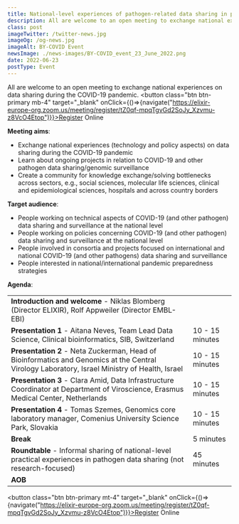 ```yaml
---
title: National-level experiences of pathogen-related data sharing in pandemic times and beyond
description: All are welcome to an open meeting to exchange national experiences on data sharing during the COVID-19 pandemic.
class: post
imageTwitter: /twitter-news.jpg
imageOg: /og-news.jpg
imageAlt: BY-COVID Event
newsImage: ./news-images/BY-COVID_event_23_June_2022.png
date: 2022-06-23
postType: Event
---
```



All are welcome to an open meeting to exchange national experiences on data sharing during the COVID-19 pandemic.
<button class="btn btn-primary mb-4" target="_blank" onClick={()=>{navigate("https://elixir-europe-org.zoom.us/meeting/register/tZ0qf-mpqTgvGd2SoJy_Xzvmu-z8VcO4Etop")}}>Register Online</button>


**Meeting aims**:

* Exchange national experiences (technology and policy aspects) on data sharing during the COVID-19 pandemic
* Learn about ongoing projects in relation to COVID-19 and other pathogen data sharing/genomic surveillance 
* Create a community for knowledge exchange/solving bottlenecks across sectors, e.g., social sciences, molecular life sciences, clinical and epidemiological sciences, hospitals and across country borders


**Target audience**:
* People working on technical aspects of COVID-19 (and other pathogen) data sharing and surveillance at the national level
* People working on policies concerning COVID-19 (and other pathogen) data sharing and surveillance at the national level
* People involved in consortia and projects focused on international and national COVID-19 (and other pathogens) data sharing and surveillance 
* People interested in national/international pandemic preparedness strategies


**Agenda**:

<Table striped bordered>
  <tbody>
    <tr>
      <td><strong>Introduction and welcome</strong> -  Niklas Blomberg (Director ELIXIR), Rolf Appweiler (Director EMBL-EBI)</td>
      <td></td>
    </tr>
    <tr>
      <td><strong>Presentation 1</strong> - Aitana Neves, Team Lead Data Science, Clinical bioinformatics, SIB, Switzerland</td>
      <td>10 - 15 minutes</td>
    </tr>
    <tr>
      <td><strong>Presentation 2</strong> - Neta Zuckerman, Head of Bioinformatics and Genomics at the Central Virology Laboratory, Israel Ministry of Health, Israel</td>
      <td>10 - 15 minutes</td>
    </tr>
    <tr>
      <td><strong>Presentation 3</strong> - Clara Amid, Data Infrastructure Coordinator at Department of Viroscience, Erasmus Medical Center, Netherlands</td>
      <td>10 - 15 minutes</td>
    </tr>
    <tr>
      <td><strong>Presentation 4</strong> -  Tomas Szemes, Genomics core laboratory manager, Comenius University Science Park, Slovakia</td>
      <td>10 - 15 minutes</td>
    </tr>
    <tr>
      <td><strong>Break</strong></td>
      <td>5 minutes</td>
    </tr>
    <tr>
      <td><strong>Roundtable</strong> - Informal sharing of national-level practical experiences in pathogen data sharing (not research-focused)</td>
      <td>45 minutes</td>
    </tr>
    <tr>
      <td><strong>AOB</strong></td>
      <td></td>
    </tr>
  </tbody>
</Table>


<button class="btn btn-primary mt-4" target="_blank" onClick={()=>{navigate("https://elixir-europe-org.zoom.us/meeting/register/tZ0qf-mpqTgvGd2SoJy_Xzvmu-z8VcO4Etop")}}>Register Online</button>
